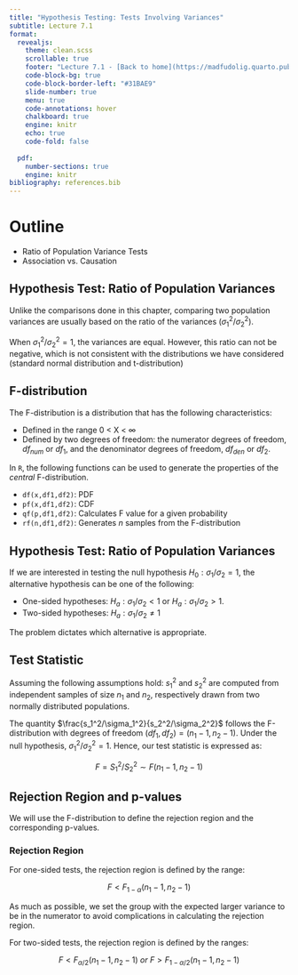```yaml
---
title: "Hypothesis Testing: Tests Involving Variances"
subtitle: Lecture 7.1
format:
  revealjs:
    theme: clean.scss
    scrollable: true
    footer: "Lecture 7.1 - [Back to home](https://madfudolig.quarto.pub/introtobiostats/)"
    code-block-bg: true
    code-block-border-left: "#31BAE9"
    slide-number: true
    menu: true
    code-annotations: hover
    chalkboard: true
    engine: knitr
    echo: true
    code-fold: false
    
  pdf: 
    number-sections: true
    engine: knitr
bibliography: references.bib
---
```


# Outline

- Ratio of Population Variance Tests
- Association vs. Causation


## Hypothesis Test: Ratio of Population Variances

 Unlike the comparisons done in this chapter, comparing two population variances are usually based on the ratio of the variances ($\sigma_1^2/\sigma_2^2$).

::: callout-note
When $\sigma_1^2/\sigma_2^2=1$, the variances are equal. However, this ratio can not be negative, which is not consistent with the distributions we have considered (standard normal distribution and t-distribution)
:::

## F-distribution

The F-distribution is a distribution that has the following characteristics:

- Defined in the range 0 < X < $\infty$
- Defined by two degrees of freedom: the numerator degrees of freedom, $df_{num}$ or $df_1$, and the denominator degrees of freedom, $df_{den}$ or $df_2$.

In `R`, the following functions can be used to generate the properties of the *central* F-distribution.

- `df(x,df1,df2)`: PDF
- `pf(x,df1,df2)`: CDF
- `qf(p,df1,df2)`: Calculates F value for a given probability
- `rf(n,df1,df2)`: Generates $n$ samples from the F-distribution

## Hypothesis Test: Ratio of Population Variances

If we are interested in testing the null hypothesis $H_0: \sigma_1/\sigma_2 = 1$, the alternative hypothesis can be one of the following:

-   One-sided hypotheses: $H_a: \sigma_1/\sigma_2 < 1$ or $H_a: \sigma_1/\sigma_2 > 1$.
-   Two-sided hypotheses: $H_a: \sigma_1/\sigma_2 \neq 1$

The problem dictates which alternative is appropriate.

## Test Statistic

Assuming the following assumptions hold: $s_1^2$ and $s_2^2$ are computed from independent samples of size $n_1$ and $n_2$, respectively drawn from two normally distributed populations. 

The quantity $\frac{s_1^2/\sigma_1^2}{s_2^2/\sigma_2^2}$ follows the F-distribution with degrees of freedom $(df_1,df_2) = (n_1-1,n_2-1)$. Under the null hypothesis, $\sigma_1^2/\sigma_2^2 = 1$. Hence, our test statistic is expressed as:

$$
F=S_1^2/S_2^2 \sim F(n_1-1,n_2-1)
$$

## Rejection Region and p-values

We will use the F-distribution to define the rejection region and the corresponding p-values.

::: panel-tabset
### Rejection Region

For one-sided tests, the rejection region is defined by the range:

$$
F < F_{1-\alpha}(n_1-1,n_2-1)
$$

As much as possible, we set the group with the expected larger variance to be in the numerator to avoid complications in calculating the rejection region. 

For two-sided tests, the rejection region is defined by the ranges:

$$
F < F_{\alpha/2}(n_1-1,n_2-1)~ or~ F > F_{1-\alpha/2}(n_1-1,n_2-1)
$$


:::
